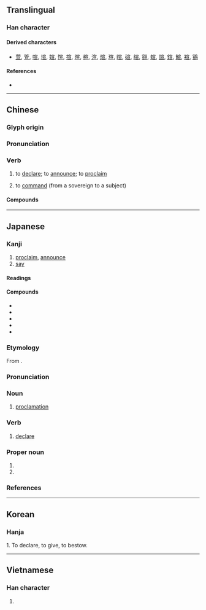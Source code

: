 {{also|宜}}
{{character info/new}}
==Translingual==

===Han character===
{{Han char|rn=40|rad=宀|as=06|sn=9|four=30106|canj=JMAM|ids=⿱宀亘}}

====Derived characters====
* [[萱]], [[箮]], [[喧]], [[塇]], [[媗]], [[愃]], [[揎]], [[暄]], [[楦]], [[渲]], [[煊]], [[瑄]], [[睻]], [[碹]], [[縇]], [[翧]], [[蝖]], [[諠]], [[鍹]], [[鰚]], [[䙋]], [[䳦]]

====References====
* {{Han ref|kx=0284.160|dkj=07132|dj=0562.040|hdz=20923.100|uh=5BA3|ud=23459|bh=ABC5|bd=43973}}

----

==Chinese==
{{zh-forms|alt=𠖚:historical form,𡨈:historical form,𡩦:historical form,𡪏:historical form}}

===Glyph origin===
{{Han etym}}

===Pronunciation===
{{zh-pron
|m=xuān
|c=syun1
|h=pfs=siên
|mn=soan
|mc=y
|oc=y
|ma=
|cat=v
}}

===Verb===
{{zh-verb}}

# {{lb|zh|literary}} to [[declare]]; to [[announce]]; to [[proclaim]]
# {{lb|zh|archaic}} to [[command]] (from a sovereign to a subject)

====Compounds====
{{zh-der|宣筆|宣佈|宣稱|宣傳|宣傳畫|宣傳品|宣讀|宣告|宣講|宣教|宣判|宣示|宣誓|宣洩|宣言|宣揚|宣戰|宣紙}}

----

==Japanese==

===Kanji===
{{ja-kanji|grade=6|rs=宀06}}

# [[proclaim]], [[announce]]
# [[say]]

====Readings====
{{ja-readings
|goon=せん
|kanon=せん
|kun=のたま-う<のたま-ふ, のたま-わく<のたま-はく, の-べる, の-る
|nanori=のぶ
}}

====Compounds====
{{der-top|Compounds}}
* {{ja-r|宣言|せんげん}}
* {{ja-r|宣告|せんこく}}
* {{ja-r|宣誓|せんせい}}
* {{ja-r|宣託|せんたく}}
* {{ja-r|宣伝|せんでん}}
{{der-bottom}}
 
===Etymology===
{{ja-kanjitab|せん|yomi=o}}
From {{der|ja|ltc|sort=せん|-}} {{ltc-l|宣}}.

===Pronunciation===
{{ja-pron|y=o|せん|acc=1|acc_ref=DJR}}

===Noun===
{{ja-noun|せん}}

# [[proclamation]] {{rfv-sense|ja}}
#: {{synonyms|ja|宣旨|tr=senji}}

===Verb===
{{ja-verb-suru|せん}}

# [[declare]] {{rfv-sense|ja}}
#: {{synonyms|ja|[[宣言]]する|tr=sengen suru}}

===Proper noun===
{{ja-pos|proper|せん}}

# {{given name|female|lang=ja|A=a|sort=せん}}
# {{surname|lang=ja|A=a|sort=せん}}

===References===
<references/>

----

==Korean==

===Hanja===
{{ko-hanja|hangeul=선|rv=seon|mr=sŏn}}

1. To declare, to give, to bestow.

----

==Vietnamese==

===Han character===
{{vi-hantu|[[tuyên]]|rs=宀06}}

# {{defn|lang=vi|sort=宀06}}
